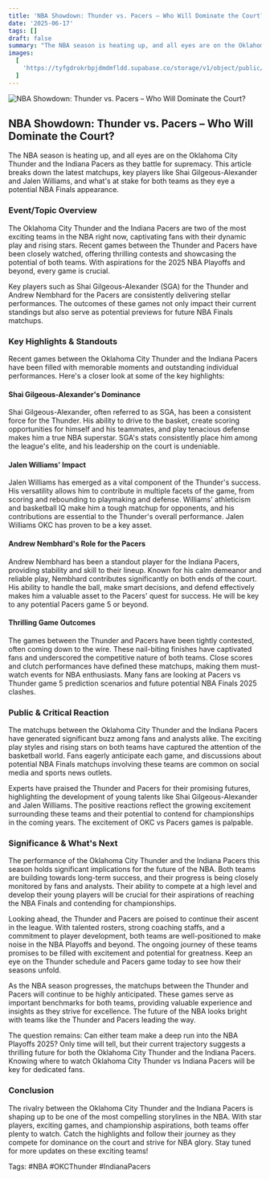 ```yaml
---
title: 'NBA Showdown: Thunder vs. Pacers – Who Will Dominate the Court?'
date: '2025-06-17'
tags: []
draft: false
summary: "The NBA season is heating up, and all eyes are on the Oklahoma City Thunder and the Indiana Pacers as they battle for supremacy. This article breaks down the latest matchups, key players like Shai Gilgeous-Alexander and Jalen Williams, and what's at stake for both teams as they eye a potential NBA Finals appearance."
images:
  [
    'https://tyfgdrokrbpjdmdmfldd.supabase.co/storage/v1/object/public/image/2025-06-17-00-03-38-306-04-00.jpg',
  ]
---
```


![NBA Showdown: Thunder vs. Pacers – Who Will Dominate the Court?](https://tyfgdrokrbpjdmdmfldd.supabase.co/storage/v1/object/public/image/2025-06-17-00-03-38-306-04-00.jpg)

## NBA Showdown: Thunder vs. Pacers – Who Will Dominate the Court?

The NBA season is heating up, and all eyes are on the Oklahoma City Thunder and the Indiana Pacers as they battle for supremacy. This article breaks down the latest matchups, key players like Shai Gilgeous-Alexander and Jalen Williams, and what's at stake for both teams as they eye a potential NBA Finals appearance.

### Event/Topic Overview

The Oklahoma City Thunder and the Indiana Pacers are two of the most exciting teams in the NBA right now, captivating fans with their dynamic play and rising stars. Recent games between the Thunder and Pacers have been closely watched, offering thrilling contests and showcasing the potential of both teams. With aspirations for the 2025 NBA Playoffs and beyond, every game is crucial.

Key players such as Shai Gilgeous-Alexander (SGA) for the Thunder and Andrew Nembhard for the Pacers are consistently delivering stellar performances. The outcomes of these games not only impact their current standings but also serve as potential previews for future NBA Finals matchups.

### Key Highlights & Standouts

Recent games between the Oklahoma City Thunder and the Indiana Pacers have been filled with memorable moments and outstanding individual performances. Here's a closer look at some of the key highlights:

#### Shai Gilgeous-Alexander's Dominance

Shai Gilgeous-Alexander, often referred to as SGA, has been a consistent force for the Thunder. His ability to drive to the basket, create scoring opportunities for himself and his teammates, and play tenacious defense makes him a true NBA superstar. SGA's stats consistently place him among the league's elite, and his leadership on the court is undeniable.

#### Jalen Williams' Impact

Jalen Williams has emerged as a vital component of the Thunder's success. His versatility allows him to contribute in multiple facets of the game, from scoring and rebounding to playmaking and defense. Williams' athleticism and basketball IQ make him a tough matchup for opponents, and his contributions are essential to the Thunder's overall performance. Jalen Williams OKC has proven to be a key asset.

#### Andrew Nembhard's Role for the Pacers

Andrew Nembhard has been a standout player for the Indiana Pacers, providing stability and skill to their lineup. Known for his calm demeanor and reliable play, Nembhard contributes significantly on both ends of the court. His ability to handle the ball, make smart decisions, and defend effectively makes him a valuable asset to the Pacers' quest for success. He will be key to any potential Pacers game 5 or beyond.

#### Thrilling Game Outcomes

The games between the Thunder and Pacers have been tightly contested, often coming down to the wire. These nail-biting finishes have captivated fans and underscored the competitive nature of both teams. Close scores and clutch performances have defined these matchups, making them must-watch events for NBA enthusiasts. Many fans are looking at Pacers vs Thunder game 5 prediction scenarios and future potential NBA Finals 2025 clashes.

### Public & Critical Reaction

The matchups between the Oklahoma City Thunder and the Indiana Pacers have generated significant buzz among fans and analysts alike. The exciting play styles and rising stars on both teams have captured the attention of the basketball world. Fans eagerly anticipate each game, and discussions about potential NBA Finals matchups involving these teams are common on social media and sports news outlets.

Experts have praised the Thunder and Pacers for their promising futures, highlighting the development of young talents like Shai Gilgeous-Alexander and Jalen Williams. The positive reactions reflect the growing excitement surrounding these teams and their potential to contend for championships in the coming years. The excitement of OKC vs Pacers games is palpable.

### Significance & What's Next

The performance of the Oklahoma City Thunder and the Indiana Pacers this season holds significant implications for the future of the NBA. Both teams are building towards long-term success, and their progress is being closely monitored by fans and analysts. Their ability to compete at a high level and develop their young players will be crucial for their aspirations of reaching the NBA Finals and contending for championships.

Looking ahead, the Thunder and Pacers are poised to continue their ascent in the league. With talented rosters, strong coaching staffs, and a commitment to player development, both teams are well-positioned to make noise in the NBA Playoffs and beyond. The ongoing journey of these teams promises to be filled with excitement and potential for greatness. Keep an eye on the Thunder schedule and Pacers game today to see how their seasons unfold.

As the NBA season progresses, the matchups between the Thunder and Pacers will continue to be highly anticipated. These games serve as important benchmarks for both teams, providing valuable experience and insights as they strive for excellence. The future of the NBA looks bright with teams like the Thunder and Pacers leading the way.

The question remains: Can either team make a deep run into the NBA Playoffs 2025? Only time will tell, but their current trajectory suggests a thrilling future for both the Oklahoma City Thunder and the Indiana Pacers. Knowing where to watch Oklahoma City Thunder vs Indiana Pacers will be key for dedicated fans.

### Conclusion

The rivalry between the Oklahoma City Thunder and the Indiana Pacers is shaping up to be one of the most compelling storylines in the NBA. With star players, exciting games, and championship aspirations, both teams offer plenty to watch. Catch the highlights and follow their journey as they compete for dominance on the court and strive for NBA glory. Stay tuned for more updates on these exciting teams!

Tags: #NBA #OKCThunder #IndianaPacers
